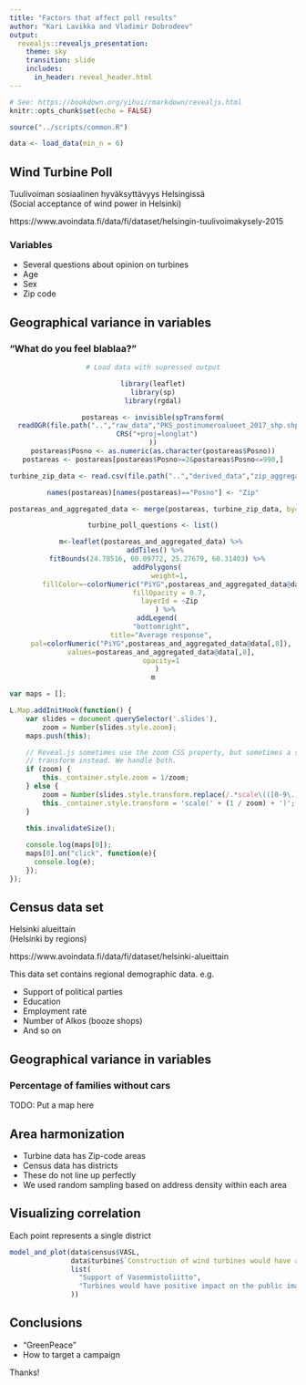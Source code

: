 ```yaml
---
title: "Factors that affect poll results"
author: "Kari Lavikka and Vladimir Dobrodeev"
output: 
  revealjs::revealjs_presentation:
    theme: sky
    transition: slide
    includes:
      in_header: reveal_header.html
---
```

      
```r
# See: https://bookdown.org/yihui/rmarkdown/revealjs.html
knitr::opts_chunk$set(echo = FALSE)
```

```r
source("../scripts/common.R")

data <- load_data(min_n = 6)

```

## Wind Turbine Poll

Tuulivoiman sosiaalinen hyväksyttävyys Helsingissä  
(Social acceptance of wind power in Helsinki)

https://www.avoindata.fi/data/fi/dataset/helsingin-tuulivoimakysely-2015

### Variables

* Several questions about opinion on turbines
* Age
* Sex
* Zip code



## Geographical variance in variables

### "What do you feel blablaa?"

<center>

```r
# Load data with supressed output

library(leaflet)
library(sp)
library(rgdal)

postareas <- invisible(spTransform(
  readOGR(file.path("..","raw_data","PKS_postinumeroalueet_2017_shp.shp")),
  CRS("+proj=longlat")
))
postareas$Posno <- as.numeric(as.character(postareas$Posno))
postareas <- postareas[postareas$Posno>=2&postareas$Posno<=990,]

```

```r

turbine_zip_data <- read.csv(file.path("..","derived_data","zip_aggregated_turbine.csv"), sep="\t")

names(postareas)[names(postareas)=="Posno"] <- "Zip"

postareas_and_aggregated_data <- merge(postareas, turbine_zip_data, by="Zip")

turbine_poll_questions <- list()

m<-leaflet(postareas_and_aggregated_data) %>% 
  addTiles() %>% 
  fitBounds(24.78516, 60.09772, 25.27679, 60.31403) %>%
  addPolygons(
        weight=1,
        fillColor=~colorNumeric("PiYG",postareas_and_aggregated_data@data[,8])(postareas_and_aggregated_data@data[,8]),
        fillOpacity = 0.7,
        layerId = ~Zip
      ) %>%
  addLegend(
    "bottomright",
    title="Average response",
    pal=colorNumeric("PiYG",postareas_and_aggregated_data@data[,8]),
    values=postareas_and_aggregated_data@data[,8],
    opacity=1
  )
m
```
</center>

```js
var maps = [];

L.Map.addInitHook(function() {
    var slides = document.querySelector('.slides'),
        zoom = Number(slides.style.zoom);
    maps.push(this);

    // Reveal.js sometimes use the zoom CSS property, but sometimes a scale
    // transform instead. We handle both.
    if (zoom) {
        this._container.style.zoom = 1/zoom;
    } else {
        zoom = Number(slides.style.transform.replace(/.*scale\(([0-9\.]+)\).*/, '$1'));
        this._container.style.transform = 'scale(' + (1 / zoom) + ')';
    }

    this.invalidateSize();
    
    console.log(maps[0]);
    maps[0].on("click", function(e){
      console.log(e);
    });
});
```

## Census data set

Helsinki alueittain  
(Helsinki by regions)

https://www.avoindata.fi/data/fi/dataset/helsinki-alueittain

This data set contains regional demographic data. e.g.

* Support of political parties
* Education
* Employment rate
* Number of Alkos (booze shops)
* And so on



## Geographical variance in variables

### Percentage of families without cars

TODO: Put a map here




## Area harmonization

* Turbine data has Zip-code areas
* Census data has districts
* These do not line up perfectly
* We used random sampling based on address density within each area


## Visualizing correlation

Each point represents a single district

```r

model_and_plot(data$census$VASL,
               data$turbine$`Construction of wind turbines would have a positive impact on Helsinki's image.`,
               list(
                 "Support of Vasemmistoliitto",
                 "Turbines would have positive impact on the public image of Helsinki"
               ))

```


## Conclusions

* "GreenPeace"
* How to target a campaign

Thanks!
